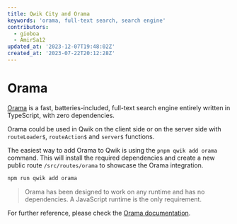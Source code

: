 ```yaml
---
title: Qwik City and Orama
keywords: 'orama, full-text search, search engine'
contributors:
  - gioboa
  - AmirSa12
updated_at: '2023-12-07T19:48:02Z'
created_at: '2023-07-22T20:12:28Z'
---
```


# Orama

[Orama](https://oramasearch.com/) is a fast, batteries-included, full-text search engine entirely written in TypeScript, with zero dependencies.

Orama could be used in Qwik on the client side or on the server side with `routeLoader$`, `routeAction$` and `server$` functions.

The easiest way to add Orama to Qwik is using the `pnpm qwik add orama` command. This will install the required dependencies and create a new public route `/src/routes/orama` to showcase the Orama integration.

```bash
npm run qwik add orama
```

> Orama has been designed to work on any runtime and has no dependencies. A JavaScript runtime is the only requirement. 

For further reference, please check the [Orama documentation](https://docs.oramasearch.com/).

